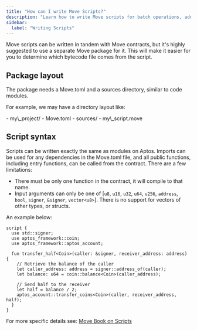 ```yaml
---
title: "How can I write Move Scripts?"
description: "Learn how to write Move scripts for batch operations, administrative tasks, and complex transaction flows."
sidebar:
  label: "Writing Scripts"
---
```



Move scripts can be written in tandem with Move contracts, but it's highly
suggested to use a separate Move package for it. This will make it easier for
you to determine which bytecode file comes from the script.

## Package layout

The package needs a Move.toml and a sources directory, similar to code modules.

For example, we may have a directory layout like:

<FileTree>
  - my\_project/
    - Move.toml
    - sources/
      - my\_script.move
</FileTree>

## Script syntax

Scripts can be written exactly the same as modules on Aptos. Imports can be used
for any dependencies in the Move.toml file, and all public functions, including
entry functions, can be called from the contract. There are a few limitations:

- There must be only one function in the contract, it will compile to that name.
- Input arguments can only be one of
  \[`u8`, `u16`, `u32`, `u64`, `u256`, `address`, `bool`, `signer`, `&signer`, `vector<u8>`].
  There is no support for vectors of other types, or structs.

An example below:

```move
script {
  use std::signer;
  use aptos_framework::coin;
  use aptos_framework::aptos_account;

  fun transfer_half<Coin>(caller: &signer, receiver_address: address) {
    // Retrieve the balance of the caller
    let caller_address: address = signer::address_of(caller);
    let balance: u64 = coin::balance<Coin>(caller_address);

    // Send half to the receiver
    let half = balance / 2;
    aptos_account::transfer_coins<Coin>(caller, receiver_address, half);
  }
}
```

For more specific details see:
[Move Book on Scripts](/build/smart-contracts/book/modules-and-scripts)
